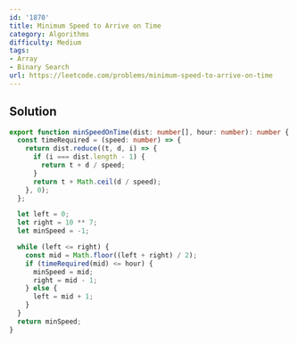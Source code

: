 ```yaml
---
id: '1870'
title: Minimum Speed to Arrive on Time
category: Algorithms
difficulty: Medium
tags:
- Array
- Binary Search
url: https://leetcode.com/problems/minimum-speed-to-arrive-on-time
---
```


## Solution

```typescript filename="solution.ts" copy
export function minSpeedOnTime(dist: number[], hour: number): number {
  const timeRequired = (speed: number) => {
    return dist.reduce((t, d, i) => {
      if (i === dist.length - 1) {
        return t + d / speed;
      }
      return t + Math.ceil(d / speed);
    }, 0);
  };

  let left = 0;
  let right = 10 ** 7;
  let minSpeed = -1;

  while (left <= right) {
    const mid = Math.floor((left + right) / 2);
    if (timeRequired(mid) <= hour) {
      minSpeed = mid;
      right = mid - 1;
    } else {
      left = mid + 1;
    }
  }
  return minSpeed;
}
```

